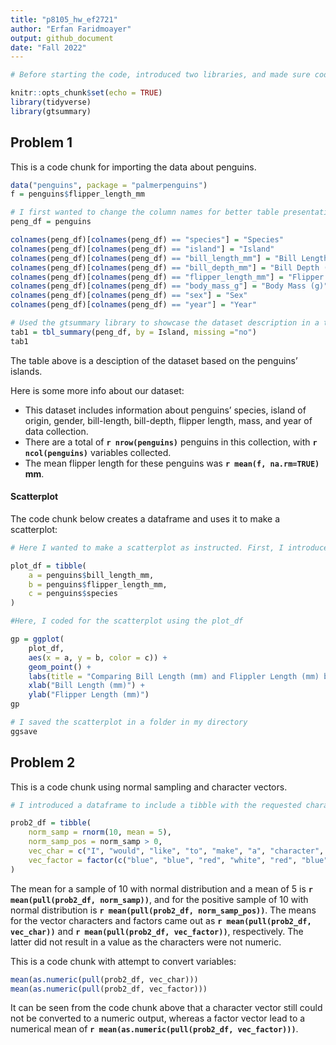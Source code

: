 ```yaml
---
title: "p8105_hw_ef2721"
author: "Erfan Faridmoayer"
output: github_document
date: "Fall 2022"
---
```



```r
# Before starting the code, introduced two libraries, and made sure code chunks are visible in the github output.

knitr::opts_chunk$set(echo = TRUE)
library(tidyverse)
library(gtsummary)
```


## Problem 1

This is a code chunk for importing the data about penguins.

```r
data("penguins", package = "palmerpenguins")
f = penguins$flipper_length_mm
```


```r
# I first wanted to change the column names for better table presentation
peng_df = penguins

colnames(peng_df)[colnames(peng_df) == "species"] = "Species"
colnames(peng_df)[colnames(peng_df) == "island"] = "Island"
colnames(peng_df)[colnames(peng_df) == "bill_length_mm"] = "Bill Length (mm)"
colnames(peng_df)[colnames(peng_df) == "bill_depth_mm"] = "Bill Depth (mm)"
colnames(peng_df)[colnames(peng_df) == "flipper_length_mm"] = "Flipper Length (mm)"
colnames(peng_df)[colnames(peng_df) == "body_mass_g"] = "Body Mass (g)"
colnames(peng_df)[colnames(peng_df) == "sex"] = "Sex"
colnames(peng_df)[colnames(peng_df) == "year"] = "Year"

# Used the gtsummary library to showcase the dataset description in a table, with statistical variables. In doing so, removed the NA variables using the 'missing' function.
tab1 = tbl_summary(peng_df, by = Island, missing ="no")
tab1
```

The table above is a desciption of the dataset based on the penguins' islands.

Here is some more info about our dataset:

* This dataset includes information about penguins' species, island of origin, gender, bill-length, bill-depth, flipper length, mass, and year of data collection.
* There are a total of **`r nrow(penguins)`** penguins in this collection, with **`r ncol(penguins)`**  variables collected. 
* The mean flipper length for these penguins was **`r mean(f, na.rm=TRUE)` mm**.


#### Scatterplot

The code chunk below creates a dataframe and uses it to make a scatterplot:
```r
# Here I wanted to make a scatterplot as instructed. First, I introduced a dataframe on which variables to include

plot_df = tibble(
    a = penguins$bill_length_mm,
    b = penguins$flipper_length_mm,
    c = penguins$species
)

#Here, I coded for the scatterplot using the plot_df

gp = ggplot(
    plot_df,
    aes(x = a, y = b, color = c)) +
    geom_point() +
    labs(title = "Comparing Bill Length (mm) and Flippler Length (mm) based on Species", color = "Species") +
    xlab("Bill Length (mm)") +
    ylab("Flipper Length (mm)")
gp

# I saved the scatterplot in a folder in my directory
ggsave

```




## Problem 2

This is a code chunk using normal sampling and character vectors.
```r

# I introduced a dataframe to include a tibble with the requested characters.

prob2_df = tibble(
    norm_samp = rnorm(10, mean = 5),
    norm_samp_pos = norm_samp > 0,
    vec_char = c("I", "would", "like", "to", "make", "a", "character", "vector", "plot", "here"),
    vec_factor = factor(c("blue", "blue", "red", "white", "red", "blue", "white", "red", "blue", "white"))
)

```

The mean for a sample of 10 with normal distribution and a mean of 5 is **`r mean(pull(prob2_df, norm_samp))`**, and for the positive sample of 10 with normal distribution is **`r mean(pull(prob2_df, norm_samp_pos))`**. The means for the vector characters and factors came out as  **`r mean(pull(prob2_df, vec_char))`** and **`r mean(pull(prob2_df, vec_factor))`**, respectively. The latter did not result in a value as the characters were not numeric.


This is a code chunk with attempt to convert variables:

```r
mean(as.numeric(pull(prob2_df, vec_char)))
mean(as.numeric(pull(prob2_df, vec_factor)))
```

It can be seen from the code chunk above that a character vector still could not be converted to a numeric output, whereas a factor vector lead to a numerical mean of **`r mean(as.numeric(pull(prob2_df, vec_factor)))`**.



